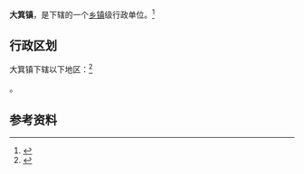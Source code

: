 {{中国乡级行政区|14/05/25/111/000}}

'''大箕镇'''，是{{PRC admin/fullname|14/05/25/111/000|3}}下辖的一个[[乡镇|乡镇]]级行政单位。<ref>{{PRC admin/ref sgc|{{PRC admin/parent|14/05/25/111/000}}}}</ref>

== 行政区划 ==

大箕镇下辖以下地区：<ref>{{PRC admin/ref sgc|14/05/25/111/000}}</ref>

{{PRC admin/children|14/05/25/111/000}}。

== 参考资料 ==

{{reflist}}

{{行政区划小作品}}
{{PRC admin/navcat|14/05/25/111/000}}